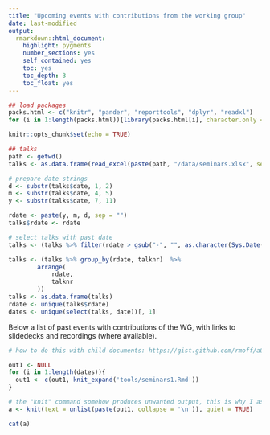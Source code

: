 ```yaml
---
title: "Upcoming events with contributions from the working group"
date: last-modified
output: 
  rmarkdown::html_document:
    highlight: pygments
    number_sections: yes
    self_contained: yes
    toc: yes
    toc_depth: 3
    toc_float: yes
---
```


```r
## load packages
packs.html <- c("knitr", "pander", "reporttools", "dplyr", "readxl")
for (i in 1:length(packs.html)){library(packs.html[i], character.only = TRUE)}

knitr::opts_chunk$set(echo = TRUE)

## talks
path <- getwd()
talks <- as.data.frame(read_excel(paste(path, "/data/seminars.xlsx", sep = ""), col_types = NULL))

# prepare date strings
d <- substr(talks$date, 1, 2)
m <- substr(talks$date, 4, 5)
y <- substr(talks$date, 7, 11)

rdate <- paste(y, m, d, sep = "")
talks$rdate <- rdate

# select talks with past date
talks <- (talks %>% filter(rdate > gsub("-", "", as.character(Sys.Date()))))

talks <- (talks %>% group_by(rdate, talknr)  %>% 
        arrange(
            rdate, 
            talknr
        ))
talks <- as.data.frame(talks)
rdate <- unique(talks$rdate)
dates <- unique(select(talks, date))[, 1]
```

Below a list of past events with contributions of the WG, with links to slidedecks and recordings (where available).

```r

# how to do this with child documents: https://gist.github.com/rmoff/a043676a2f084b81a434

out1 <- NULL
for (i in 1:length(dates)){
  out1 <- c(out1, knit_expand('tools/seminars1.Rmd'))
}

# the "knit" command somehow produces unwanted output, this is why I assign its output to a and use a separate chunk to display a
a <- knit(text = unlist(paste(out1, collapse = '\n')), quiet = TRUE)
```

```r
cat(a)
```
